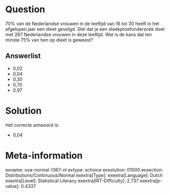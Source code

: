 Question
========

70% van de Nederlandse vrouwen in de leeftijd van 16 tot 30 heeft in het
afgelopen jaar een dieet gevolgd. Stel dat je een steekproefonderzoek
doet met 267 Nederlandse vrouwen in deze leeftijd. Wat is de kans dat
ten minste 75% van hen op dieet is geweest?

Answerlist
----------

* 0,02
* 0,04
* 0,30
* 0,70
* 0,97

Solution
========

Het correcte antwoord is: 

* 0,04

Meta-information
================
exname: uva-normal-1367-nl
extype: schoice
exsolution: 01000
exsection: Distributions/Continuous/Normal
exextra[Type]: 
exextra[Language]: Dutch
exextra[Level]: Statistical Literacy
exextra[IRT-Difficulty]: 2.737
exextra[p-value]: 0.4337
